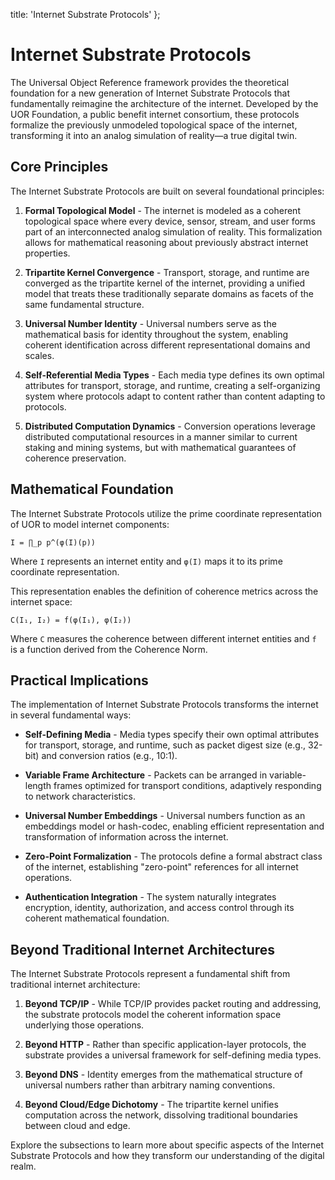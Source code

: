   title: 'Internet Substrate Protocols'
};

# Internet Substrate Protocols

The Universal Object Reference framework provides the theoretical foundation for a new generation of Internet Substrate Protocols that fundamentally reimagine the architecture of the internet. Developed by the UOR Foundation, a public benefit internet consortium, these protocols formalize the previously unmodeled topological space of the internet, transforming it into an analog simulation of reality—a true digital twin.

## Core Principles

The Internet Substrate Protocols are built on several foundational principles:

1. **Formal Topological Model** - The internet is modeled as a coherent topological space where every device, sensor, stream, and user forms part of an interconnected analog simulation of reality. This formalization allows for mathematical reasoning about previously abstract internet properties.

2. **Tripartite Kernel Convergence** - Transport, storage, and runtime are converged as the tripartite kernel of the internet, providing a unified model that treats these traditionally separate domains as facets of the same fundamental structure.

3. **Universal Number Identity** - Universal numbers serve as the mathematical basis for identity throughout the system, enabling coherent identification across different representational domains and scales.

4. **Self-Referential Media Types** - Each media type defines its own optimal attributes for transport, storage, and runtime, creating a self-organizing system where protocols adapt to content rather than content adapting to protocols.

5. **Distributed Computation Dynamics** - Conversion operations leverage distributed computational resources in a manner similar to current staking and mining systems, but with mathematical guarantees of coherence preservation.

## Mathematical Foundation

The Internet Substrate Protocols utilize the prime coordinate representation of UOR to model internet components:

`I = ∏_p p^(φ(I)(p))`

Where `I` represents an internet entity and `φ(I)` maps it to its prime coordinate representation.

This representation enables the definition of coherence metrics across the internet space:

`C(I₁, I₂) = f(φ(I₁), φ(I₂))`

Where `C` measures the coherence between different internet entities and `f` is a function derived from the Coherence Norm.

## Practical Implications

The implementation of Internet Substrate Protocols transforms the internet in several fundamental ways:

- **Self-Defining Media** - Media types specify their own optimal attributes for transport, storage, and runtime, such as packet digest size (e.g., 32-bit) and conversion ratios (e.g., 10:1).

- **Variable Frame Architecture** - Packets can be arranged in variable-length frames optimized for transport conditions, adaptively responding to network characteristics.

- **Universal Number Embeddings** - Universal numbers function as an embeddings model or hash-codec, enabling efficient representation and transformation of information across the internet.

- **Zero-Point Formalization** - The protocols define a formal abstract class of the internet, establishing "zero-point" references for all internet operations.

- **Authentication Integration** - The system naturally integrates encryption, identity, authorization, and access control through its coherent mathematical foundation.

## Beyond Traditional Internet Architectures

The Internet Substrate Protocols represent a fundamental shift from traditional internet architecture:

1. **Beyond TCP/IP** - While TCP/IP provides packet routing and addressing, the substrate protocols model the coherent information space underlying those operations.

2. **Beyond HTTP** - Rather than specific application-layer protocols, the substrate provides a universal framework for self-defining media types.

3. **Beyond DNS** - Identity emerges from the mathematical structure of universal numbers rather than arbitrary naming conventions.

4. **Beyond Cloud/Edge Dichotomy** - The tripartite kernel unifies computation across the network, dissolving traditional boundaries between cloud and edge.

Explore the subsections to learn more about specific aspects of the Internet Substrate Protocols and how they transform our understanding of the digital realm.